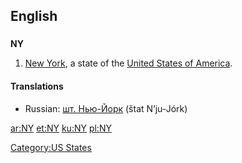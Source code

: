 {{see|ny}}
==English==

==={{abbreviation}}===
'''NY'''

# [[New York]], a state of the [[United States of America]].

====Translations====
{{trans-top|New York State}}
{{trans-mid}}
*Russian: [[шт. Нью-Йорк]] (štat N’ju-Jórk) {{m}}
{{trans-bottom}}

[[Category:US States]]

[[ar:NY]]
[[et:NY]]
[[ku:NY]]
[[pl:NY]]